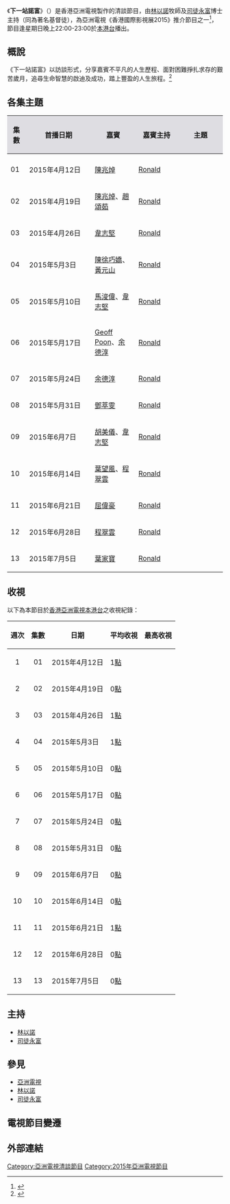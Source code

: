 {{亞視節目
|中文節目名 = 下一站諾富
|英文節目名 ={{lang|en|Next Station Lok Fu}}
|圖像 = [[File:ATV_Next_Stop.png|300px]]
|別名 =
|類型 = 訪談
|原創 = [[亞洲電視|亞洲電視]]
|主持 = [[林以諾|林以諾]]、[[司徒永富|司徒永富]]
|監製 = [[潘康健|潘康健]]
|編導 = [[彭冠中|彭冠中]]
|助理編導 = [[吳依琳|吳依琳]]
|製作人 = 
|編劇 = 
|編審 = 
|故事 = 
|演出 = 
|配音 = 
|旁白 = 
|海外推出日期 = 
|主題音樂 = 
|主題曲 = 
|作曲 = 
|填詞 = 
|主唱 = 
|國家 = {{HK}}
|語言 = [[粵語|粵語]]
|季數 = 
|系列數 = 
|輯數 = 
|集數 = 13
|每集列表 = 
|製作年份 = 2015
|執行製作 = 
|製作統籌 = 
|副製作人 =
|共同製作人 =
|剪輯 =
|外景 =
|機位 =
|每集長 =
|aTV-11播出日期 = 2015年4月12日-2015年7月5日
|aTV-11视频制式 = [[16:9|16:9]] [[SDTV|SDTV]] [[576i|576i]]
|aTV-11音频制式 = [[立體聲|立體聲]]
|aTV-11播出時間 = 逢星期日晚上22:00-23:00<ref>{{cite web |url=http://www.hkatv.com/zh-hk/schedule/19/%E6%9C%AC%E6%B8%AF%E5%8F%B0/2015-04-12 |title=存档副本 |accessdate=2015-04-03 |deadurl=yes |archiveurl=https://web.archive.org/web/20150402014055/http://www.hkatv.com/zh-hk/schedule/19/%E6%9C%AC%E6%B8%AF%E5%8F%B0/2015-04-12 |archivedate=2015-04-02 }}</ref>
|官方網站 = https://web.archive.org/web/20150407183304/http://www.hkatv.com/events/lokfu/
|imdb_id =
|tv_com_id =
}}
《'''下一站諾富'''》（{{lang-en|'''Next Station Lok Fu'''}}）是香港亞洲電視製作的清談節目，由[[林以諾|林以諾]]牧師及[[司徒永富|司徒永富]]博士主持（同為著名基督徒），為亞洲電視《香港國際影視展2015》推介節目之一<ref>{{cite web |url=http://www.hkatv.com/zh-hk/atv-event/40716/%E4%BA%9E%E6%B4%B2%E9%9B%BB%E8%A6%96%E5%8F%83%E8%88%87%E3%80%8C%E9%A6%99%E6%B8%AF%E5%9C%8B%E9%9A%9B%E5%BD%B1%E8%A6%96%E5%B1%95-2015%E3%80%8D%E4%B8%80%E7%9C%BE%E8%A1%8C%E6%94%BF%E4%BA%BA%E5%93%A1%E5%B8%B6%E9%A0%98%E5%98%89%E8%B3%93%E5%8F%8A%E8%97%9D%E5%93%A1%E5%87%BA%E5%B8%AD%E5%95%9F%E5%8B%95%E5%84%80%E5%BC%8F |title=存档副本 |accessdate=2015-11-26 |deadurl=yes |archiveurl=https://web.archive.org/web/20151208041814/http://www.hkatv.com/zh-hk/atv-event/40716/%E4%BA%9E%E6%B4%B2%E9%9B%BB%E8%A6%96%E5%8F%83%E8%88%87%E3%80%8C%E9%A6%99%E6%B8%AF%E5%9C%8B%E9%9A%9B%E5%BD%B1%E8%A6%96%E5%B1%95-2015%E3%80%8D%E4%B8%80%E7%9C%BE%E8%A1%8C%E6%94%BF%E4%BA%BA%E5%93%A1%E5%B8%B6%E9%A0%98%E5%98%89%E8%B3%93%E5%8F%8A%E8%97%9D%E5%93%A1%E5%87%BA%E5%B8%AD%E5%95%9F%E5%8B%95%E5%84%80%E5%BC%8F |archivedate=2015-12-08 }}</ref>，節目逢星期日晚上22:00-23:00於[[本港台|本港台]]播出。

==概說==
《下一站諾富》以訪談形式，分享嘉賓不平凡的人生歷程、面對困難掙扎求存的艱苦歲月，追尋生命智慧的啟迪及成功，踏上豐盈的人生旅程。<ref>{{cite web |url=http://www.hkatv.com/events/lokfu/ |title=存档副本 |accessdate=2015-04-03 |deadurl=yes |archiveurl=https://web.archive.org/web/20150407183304/http://www.hkatv.com/events/lokfu/ |archivedate=2015-04-07 }}</ref>

== 各集主題 ==
{| class="wikitable"
|-
!width="30"style="background-color:#DEDDE2"|集數
!width="180"style="background-color:#DEDDE2"|首播日期
!width="100"style="background-color:#DEDDE2"|嘉賓
!width="100"style="background-color:#DEDDE2"|嘉賓主持
!width="120"style="background-color:#DEDDE2"|主題
|- style="background-color: #F2F2F2; text-align: center;" 
|-  
| 01 || 2015年4月12日 || [[陳兆焯|陳兆焯]] || [[Ronald|Ronald]] || 
|-  
| 02 || 2015年4月19日 || [[陳兆焯|陳兆焯]]、[[趙頌茹|趙頌茹]] || [[Ronald|Ronald]] || 
|-  
| 03 || 2015年4月26日 || [[韋志堅|韋志堅]] || [[Ronald|Ronald]] || 
|-  
| 04 || 2015年5月3日 || [[陳徐巧嬌|陳徐巧嬌]]、[[黃元山|黃元山]] || [[Ronald|Ronald]] || 
|-  
| 05 || 2015年5月10日 || [[馬浚偉|馬浚偉]]、[[韋志堅|韋志堅]] || [[Ronald|Ronald]] || 
|-  
| 06 || 2015年5月17日 || [[Geoff_Poon|Geoff Poon]]、[[余德淳|余德淳]] || [[Ronald|Ronald]] || 
|-  
| 07 || 2015年5月24日 || [[余德淳|余德淳]] || [[Ronald|Ronald]] || 
|-  
| 08 || 2015年5月31日 || [[鄧萃雯|鄧萃雯]] || [[Ronald|Ronald]] || 
|-  
| 09 || 2015年6月7日 || [[胡美儀|胡美儀]]、[[韋志堅|韋志堅]] || [[Ronald|Ronald]] || 
|-  
| 10 || 2015年6月14日 || [[葉望風|葉望風]]、[[程翠雲|程翠雲]] || [[Ronald|Ronald]] || 
|-  
| 11 || 2015年6月21日 || [[屈偉豪|屈偉豪]] || [[Ronald|Ronald]] || 
|-  
| 12 || 2015年6月28日 || [[程翠雲|程翠雲]] || [[Ronald|Ronald]] || 
|-  
| 13 || 2015年7月5日 || [[葉家寶|葉家寶]] || [[Ronald|Ronald]] || 
|}

==收視==
以下為本節目於[[香港|香港]][[亞洲電視|亞洲電視]][[本港台|本港台]]之收視紀錄：
{|class="wikitable" style="font-size: 14px;"
!週次!!集數!!日期!!平均收視||最高收視
|-     
|align=center|1||align=center|01|| 2015年4月12日 || 1[[收視點|點]] ||  
|-
|align=center|2||align=center|02|| 2015年4月19日 || 0[[收視點|點]] ||
|-
|align=center|3||align=center|03|| 2015年4月26日 || 1[[收視點|點]] ||
|-
|align=center|4||align=center|04|| 2015年5月3日 || 1[[收視點|點]] ||
|-
|align=center|5||align=center|05|| 2015年5月10日 || 0[[收視點|點]] ||
|-
|align=center|6||align=center|06|| 2015年5月17日 || 0[[收視點|點]] ||
|-
|align=center|7||align=center|07|| 2015年5月24日 || 0[[收視點|點]] ||
|-
|align=center|8||align=center|08|| 2015年5月31日 || 0[[收視點|點]] ||
|-
|align=center|9||align=center|09|| 2015年6月7日 || 0[[收視點|點]] ||
|-
|align=center|10||align=center|10|| 2015年6月14日 || 0[[收視點|點]] ||
|-
|align=center|11||align=center|11|| 2015年6月21日 || 1[[收視點|點]] ||
|-
|align=center|12||align=center|12|| 2015年6月28日 || 0[[收視點|點]] ||
|-
|align=center|13||align=center|13|| 2015年7月5日 || 0[[收視點|點]] ||
|}

==主持== 
*[[林以諾|林以諾]] 
*[[司徒永富|司徒永富]] 

==參見== 
*[[亞洲電視|亞洲電視]]
*[[林以諾|林以諾]] 
*[[司徒永富|司徒永富]] 

== 電視節目變遷 ==
{{電視節目的變遷
|電視台={{HK}} [[亞洲電視|亞洲電視]] [[本港台|本港台]]
|播放檔次=星期日22:00-23:00節目
|節目名稱=下一站諾富<br/>（2015.04.12 - 2015.07.05）
|上一節目=[[肥媽老友記|肥媽老友記]]<br/>（2015.03.29－2015.04.05）<br/>（22:00-22:30）<hr>[[金錢世界|金錢世界]]<br/>（2015.01.04－2015.04.05）<br/>（22:00-22:30）
|下一節目=[[肥媽老友記|肥媽老友記]]<br/>（2015.07.12－）
}}

==外部連結==
[[Category:亞洲電視清談節目|Category:亞洲電視清談節目]]
[[Category:2015年亞洲電視節目|Category:2015年亞洲電視節目]]